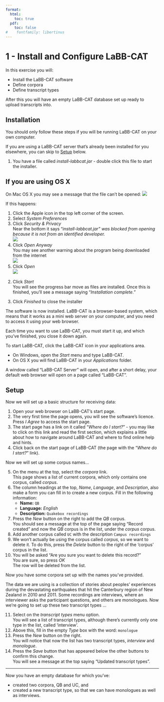```yaml
---
format:
  html:
    toc: true
  pdf: 
    toc: false
#    fontfamily: libertinus
---
```

# 1 - Install and Configure LaBB-CAT

In this exercise you will:

-   Install the LaBB-CAT software
-   Define corpora
-   Define transcript types

After this you will have an empty LaBB-CAT database set up ready to
upload transcripts into.

## Installation

You should only follow these steps if you will be running LaBB-CAT on your own computer.

If you are using a LaBB-CAT server that's already been installed for you elsewhere, you can skip to [Setup] below.

(@) You have a file called *install-labbcat.jar* - double click this
    file to start the installer.

:::{.callout-tip collapse=true}
## If you are using OS X
On Mac OS X you may see a message that the file can't be opened:
![](install-labbcat-OSX-warning.png)

If this happens:

1.  Click the Apple icon in the top left corner of the screen.
2.  Select *System Preferences*
3.  Click *Security & Privacy*\
    Near the bottom it says "*install-labbcat.jar" was blocked
    from opening because it is not from an identified developer.*\
    ![](install-labbcat-OSX-open-anyway.png)
4.  Click *Open Anyway*\
    You may see another warning about the program being downloaded
    from the internet\
    ![](install-labbcat-OSX-open.png)
5.  Click *Open*\
    *![](install-labbcat.png)* 
:::

(@)  Click *Start*\
    You will see the progress bar move as files are installed. Once this
    is finished, you'll see a message saying "*Installation complete.*"
3.  Click *Finished* to close the installer

The software is now installed. LaBB-CAT is a browser-based system, which
means that it works as a mini web server on your computer, and you need
to access it using your web browser.

Each time you want to use LaBB-CAT, you must start it up, and which
you've finished, you close it down again.

To start LaBB-CAT, click the LaBB-CAT icon in your applications area.

-   On Windows, open the *Start* menu and type LaBB-CAT.
-   On OS X you will find LaBB-CAT in your *Applications* folder.

A window called "LaBB-CAT Server" will open, and after a short delay,
your default web browser will open on a page called "LaBB-CAT".

## Setup {#sec-setup}

Now we will set up a basic structure for receiving data:

1.  Open your web browser on LaBB-CAT's start page.
2.  The very first time the page opens, you will see the software's
    licence. Press *I Agree* to access the start page.
3.  The start page has a link on it called "*Where do I start?*" - you
    may like to click on this link and read the first section, which
    explains a little about how to navigate around LaBB-CAT and where to
    find online help and hints.
4.  Click back on the start page of LaBB-CAT (the page with the "*Where
    do I start?*" link).

Now we will set up some corpus names...

5.  On the menu at the top, select the *corpora* link.\
    This page shows a list of current corpora, which only contains one
    corpus, called *corpus*.
6.  The column headings at the top, *Name*, *Language*, and
    *Description*, also make a form you can fill in to create a new
    corpus. Fill in the following information:
    -   **Name:** `QB`
    -   **Language:** *English*
    -   **Description:** `Quakebox recordings`
7.  Press the *New* button on the right to add the *QB* corpus.\
    You should see a message at the top of the page saying "Record
    created" and now the *QB* corpus is in the list, under the *corpus*
    corpus.
8.  Add another corpus called `UC` with the description `Campus recordings`
9.  We won't actually be using the corpus called *corpus*, so we want
    to delete it. To do this, press the *Delete* button to the right of
    the 'corpus' corpus in the list.
10. You will be asked "Are you sure you want to delete this record?"\
    You are sure, so press *OK*\
    The row will be deleted from the list.

Now you have some corpora set up with the names you've provided.

The data we are using is a collection of stories about peoples'
experiences during the devastating earthquakes that hit the
Canterbury region of New Zealand in 2010 and 2011. Some recordings
are interviews, where an interviewer asks the participant questions,
and others are monologues. Now we're going to set up these two
transcript types ...

11. Select on the *transcript types* menu option.\
    You will see a list of transcript types, although there's currently
    only one type in the list, called 'interview'.
12. Above this, fill in the empty *Type* box with the word: `monologue`
13. Press the *New* button on the right.\
    You will notice that now the list has two transcript types,
    *interview* and *monologue*.
14. Press the *Save* button that has appeared below the other buttons to
    confirm this change.\
    You will see a message at the top saying "Updated transcript types".

---

Now you have an empty database for which you've:

-   created two corpora, QB and UC, and
-   created a new transcript type, so that we can have monologues as
    well as interviews.
